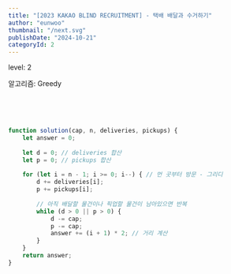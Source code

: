 ```yaml
---
title: "[2023 KAKAO BLIND RECRUITMENT] - 택배 배달과 수거하기"
author: "eunwoo"
thumbnail: "/next.svg"
publishDate: "2024-10-21"
categoryId: 2
---
```


level: 2

알고리즘: Greedy



<br/><br/><br/>

```js
function solution(cap, n, deliveries, pickups) {
    let answer = 0;
    
    let d = 0; // deliveries 합산
    let p = 0; // pickups 합산
    
    for (let i = n - 1; i >= 0; i--) { // 먼 곳부터 방문 - 그리디
        d += deliveries[i];
        p += pickups[i];
        
        // 아직 배달할 물건이나 픽업할 물건이 남아있으면 반복
        while (d > 0 || p > 0) {
            d -= cap;
            p -= cap;
            answer += (i + 1) * 2; // 거리 계산
        }
    }
    return answer;
}



```


